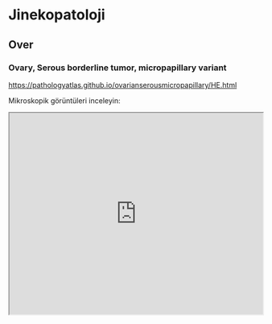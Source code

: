 # Jinekopatoloji

## Over

### Ovary, Serous borderline tumor, micropapillary variant

<https://pathologyatlas.github.io/ovarianserousmicropapillary/HE.html>

Mikroskopik görüntüleri inceleyin:

<iframe src="https://pathologyatlas.github.io/ovarianserousmicropapillary/HE.html" width="100%" height="400px">

</iframe>

